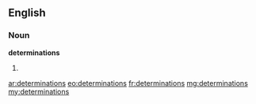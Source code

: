 ==English==

===Noun===
'''determinations'''

# {{plural of|determination}}

[[ar:determinations]]
[[eo:determinations]]
[[fr:determinations]]
[[mg:determinations]]
[[my:determinations]]